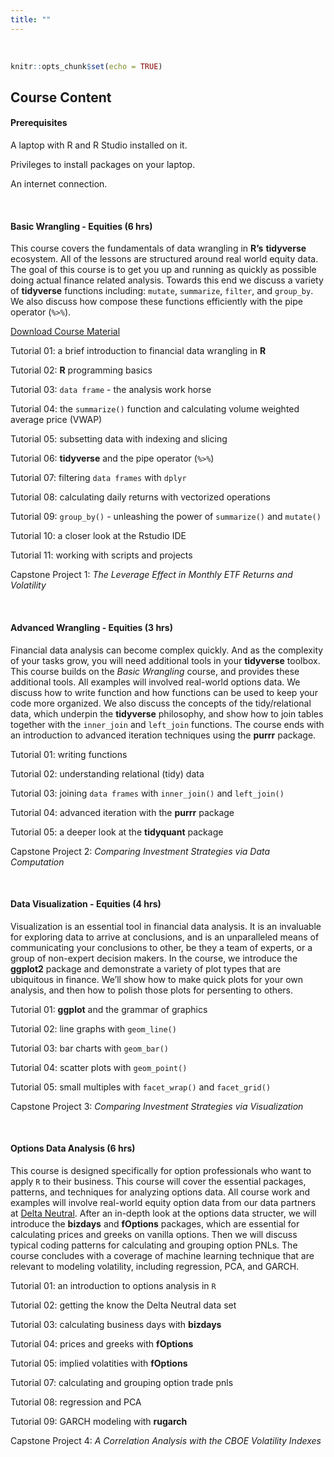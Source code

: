 ```yaml
---
title: ""
---
```



<style>
    body .main-container {
        max-width: 750px;
    }
</style>

<br>


```r
knitr::opts_chunk$set(echo = TRUE)
```

## **Course Content**


#### **Prerequisites**

A laptop with R and R Studio installed on it.

Privileges to install packages on your laptop.

An internet connection.

<br>

#### **Basic Wrangling - Equities (6 hrs)**

This course covers the fundamentals of data wrangling in **R's** **tidyverse** ecosystem.  All of the lessons are structured around real world equity data.  The goal of this course is to get you up and running as quickly as possible doing actual finance related analysis.  Towards this end we discuss a variety of **tidyverse** functions including: `mutate`, `summarize`, `filter`, and `group_by`.  We also discuss how compose these functions efficiently with the pipe operator (`%>%`).  

[Download Course Material](bw_material_20190503.zip)

Tutorial 01: a brief introduction to financial data wrangling in **R**

Tutorial 02: **R** programming basics

Tutorial 03: `data frame` - the analysis work horse

Tutorial 04: the `summarize()` function and calculating volume weighted average price (VWAP)

Tutorial 05: subsetting data with indexing and slicing

Tutorial 06: **tidyverse** and the pipe operator (`%>%`)

Tutorial 07: filtering `data frames` with `dplyr`

Tutorial 08: calculating daily returns with vectorized operations

Tutorial 09: `group_by()` - unleashing the power of `summarize()` and `mutate()`

Tutorial 10: a closer look at the Rstudio IDE

Tutorial 11: working with scripts and projects

Capstone Project 1: *The Leverage Effect in Monthly ETF Returns and Volatility*

<br>

#### **Advanced Wrangling - Equities (3 hrs)**
Financial data analysis can become complex quickly.  And as the complexity of your tasks grow, you will need additional tools in your **tidyverse** toolbox.  This course builds on the *Basic Wrangling* course, and provides these additional tools.  All examples will involved real-world options data.  We discuss how to write function and how functions can be used to keep your code more organized.  We also discuss the concepts of the tidy/relational data, which underpin the **tidyverse** philosophy, and show how to join tables together with the `inner_join` and `left_join` functions.  The course ends with an introduction to advanced iteration techniques using the **purrr** package.

Tutorial 01: writing functions

Tutorial 02: understanding relational (tidy) data

Tutorial 03: joining `data frames` with `inner_join()` and `left_join()`

Tutorial 04: advanced iteration with the **purrr** package

Tutorial 05: a deeper look at the **tidyquant** package

Capstone Project 2: *Comparing Investment Strategies via Data Computation*

<br>

#### **Data Visualization - Equities (4 hrs)**
Visualization is an essential tool in financial data analysis. It is an invaluable for exploring data to arrive at conclusions, and is an unparalleled means of communicating your conclusions to other, be they a team of experts, or a group of non-expert decision makers.  In the course, we introduce the **ggplot2** package and demonstrate a variety of plot types that are ubiquitous in finance.  We'll show how to make quick plots for your own analysis, and then how to polish those plots for persenting to others.

Tutorial 01: **ggplot** and the grammar of graphics

Tutorial 02: line graphs with `geom_line()`

Tutorial 03: bar charts with `geom_bar()`

Tutorial 04: scatter plots with `geom_point()`

Tutorial 05: small multiples with `facet_wrap()` and `facet_grid()`

Capstone Project 3:  *Comparing Investment Strategies via Visualization*

<br>

#### **Options Data Analysis (6 hrs)**
This course is designed specifically for option professionals who want to apply `R` to their business.  This course will cover the essential packages, patterns, and techniques for analyzing options data.  All course work and examples will involve real-world equity option data from our data partners at [Delta Neutral](http://www.deltaneutral.com/).  After an in-depth look at the options data structer, we will introduce the **bizdays** and **fOptions** packages, which are essential for calculating prices and greeks on vanilla options.  Then we will discuss typical coding patterns for calculating and grouping option PNLs.  The course concludes with a coverage of machine learning technique that are relevant to modeling volatility, including regression, PCA, and GARCH.

Tutorial 01: an introduction to options analysis in `R`

Tutorial 02: getting the know the Delta Neutral data set

Tutorial 03: calculating business days with **bizdays**

Tutorial 04: prices and greeks with **fOptions**

Tutorial 05: implied volatities with **fOptions**

Tutorial 07: calculating and grouping option trade pnls

Tutorial 08: regression and PCA

Tutorial 09: GARCH modeling with **rugarch**

Capstone Project 4: *A Correlation Analysis with the CBOE Volatility Indexes*


<!-- #### Advanced Visualization - Options () -->


<!-- #### Authoring in R -->

<!-- Tutorial 01: Rmarkdown -->

<!-- Tutorial 02: -->
